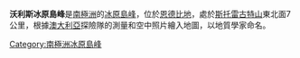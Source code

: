 {{coord|66|52|S|55|39|E|display=title}}

'''沃利斯冰原島峰'''是[[南極洲|南極洲]]的[[冰原島峰|冰原島峰]]，位於[[恩德比地|恩德比地]]，處於[[斯托雷古特山|斯托雷古特山]]東北面7公里，根據[[澳大利亞|澳大利亞]]探險隊的測量和空中照片繪入地圖，以地質學家命名。

{{Antarctica-geo-stub}}
[[Category:南極洲冰原島峰|Category:南極洲冰原島峰]]